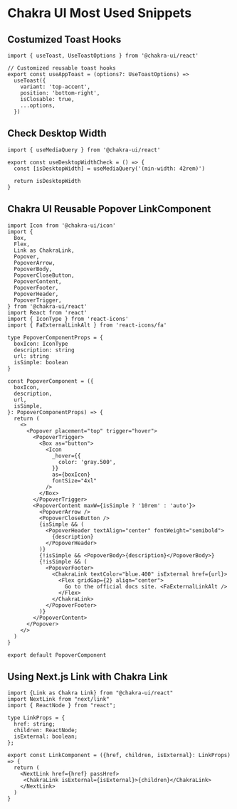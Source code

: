 # Chakra UI Most Used Snippets

## Costumized Toast Hooks

```tsx
import { useToast, UseToastOptions } from '@chakra-ui/react'

// Customized reusable toast hooks
export const useAppToast = (options?: UseToastOptions) =>
  useToast({
    variant: 'top-accent',
    position: 'bottom-right',
    isClosable: true,
    ...options,
  })
```

## Check Desktop Width

```tsx
import { useMediaQuery } from '@chakra-ui/react'

export const useDesktopWidthCheck = () => {
  const [isDesktopWidth] = useMediaQuery('(min-width: 42rem)')

  return isDesktopWidth
}
```

## Chakra UI Reusable Popover LinkComponent

```tsx
import Icon from '@chakra-ui/icon'
import {
  Box,
  Flex,
  Link as ChakraLink,
  Popover,
  PopoverArrow,
  PopoverBody,
  PopoverCloseButton,
  PopoverContent,
  PopoverFooter,
  PopoverHeader,
  PopoverTrigger,
} from '@chakra-ui/react'
import React from 'react'
import { IconType } from 'react-icons'
import { FaExternalLinkAlt } from 'react-icons/fa'

type PopoverComponentProps = {
  boxIcon: IconType
  description: string
  url: string
  isSimple: boolean
}

const PopoverComponent = ({
  boxIcon,
  description,
  url,
  isSimple,
}: PopoverComponentProps) => {
  return (
    <>
      <Popover placement="top" trigger="hover">
        <PopoverTrigger>
          <Box as="button">
            <Icon
              _hover={{
                color: 'gray.500',
              }}
              as={boxIcon}
              fontSize="4xl"
            />
          </Box>
        </PopoverTrigger>
        <PopoverContent maxW={isSimple ? '10rem' : 'auto'}>
          <PopoverArrow />
          <PopoverCloseButton />
          {isSimple && (
            <PopoverHeader textAlign="center" fontWeight="semibold">
              {description}
            </PopoverHeader>
          )}
          {!isSimple && <PopoverBody>{description}</PopoverBody>}
          {!isSimple && (
            <PopoverFooter>
              <ChakraLink textColor="blue.400" isExternal href={url}>
                <Flex gridGap={2} align="center">
                  Go to the official docs site. <FaExternalLinkAlt />
                </Flex>
              </ChakraLink>
            </PopoverFooter>
          )}
        </PopoverContent>
      </Popover>
    </>
  )
}

export default PopoverComponent
```

## Using Next.js Link with Chakra Link

```tsx
import {Link as Chakra Link} from "@chakra-ui/react"
import NextLink from "next/link"
import { ReactNode } from "react";

type LinkProps = {
  href: string;
  children: ReactNode;
  isExternal: boolean;
};

export const LinkComponent = ({href, children, isExternal}: LinkProps) => {
  return (
    <NextLink href={href} passHref>
     <ChakraLink isExternal={isExternal}>{children}</ChakraLink>
    </NextLink>
  )
}
```
